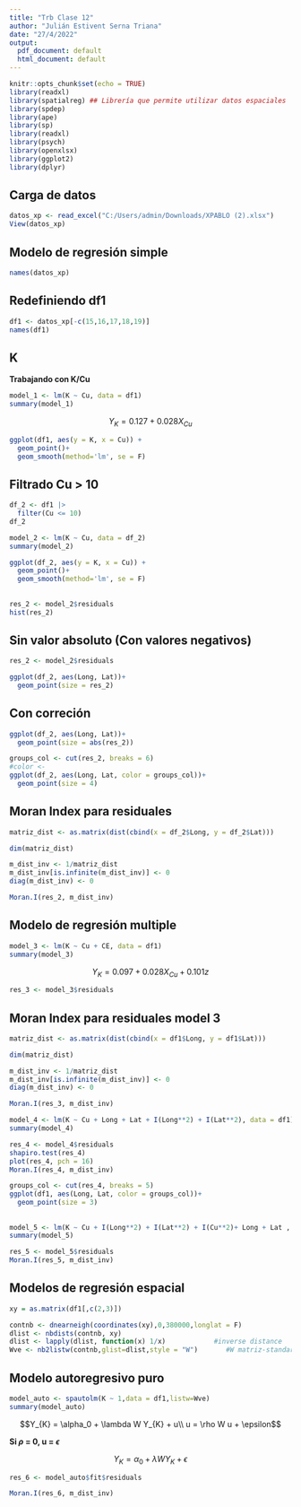 ---
title: "Trb Clase 12"
author: "Julián Estivent Serna Triana"
date: "27/4/2022"
output:
  pdf_document: default
  html_document: default
---

```{r setup, include=FALSE, warning=FALSE, message=FALSE}
knitr::opts_chunk$set(echo = TRUE)
library(readxl)
library(spatialreg) ## Librería que permite utilizar datos espaciales
library(spdep)
library(ape)
library(sp)
library(readxl)
library(psych) 
library(openxlsx)
library(ggplot2)
library(dplyr)
```

## Carga de datos

```{r}
datos_xp <- read_excel("C:/Users/admin/Downloads/XPABLO (2).xlsx")
View(datos_xp)
```

## Modelo de regresión simple 

```{r}
names(datos_xp)
```

## Redefiniendo df1

```{r}
df1 <- datos_xp[-c(15,16,17,18,19)]
names(df1)


```

## K

**Trabajando con K/Cu**

```{r}
model_1 <- lm(K ~ Cu, data = df1) 
summary(model_1)
```

$$Y_{K} = 0.127 + 0.028X_{Cu}$$

```{r}
ggplot(df1, aes(y = K, x = Cu)) +
  geom_point()+
  geom_smooth(method='lm', se = F)
```

## Filtrado Cu > 10

```{r}
df_2 <- df1 |>
  filter(Cu <= 10)
df_2
```

```{r}
model_2 <- lm(K ~ Cu, data = df_2) 
summary(model_2)
```

```{r}
ggplot(df_2, aes(y = K, x = Cu)) +
  geom_point()+
  geom_smooth(method='lm', se = F)
```

## 

```{r}
res_2 <- model_2$residuals
hist(res_2)
```

## Sin valor absoluto (Con valores negativos)
```{r}
res_2 <- model_2$residuals

ggplot(df_2, aes(Long, Lat))+
  geom_point(size = res_2)
```

## Con correción

```{r}
ggplot(df_2, aes(Long, Lat))+
  geom_point(size = abs(res_2))
```

```{r}
groups_col <- cut(res_2, breaks = 6)
#color <- 
ggplot(df_2, aes(Long, Lat, color = groups_col))+
  geom_point(size = 4)
```

## Moran Index para residuales 

```{r}
matriz_dist <- as.matrix(dist(cbind(x = df_2$Long, y = df_2$Lat)))

dim(matriz_dist)
```

```{r}
m_dist_inv <- 1/matriz_dist
m_dist_inv[is.infinite(m_dist_inv)] <- 0
diag(m_dist_inv) <- 0

```

```{r}
Moran.I(res_2, m_dist_inv) 
```

## Modelo de regresión multiple

```{r}
model_3 <- lm(K ~ Cu + CE, data = df1)
summary(model_3)
```

$$Y_{K} = 0.097 + 0.028X_{Cu} + 0.101z$$

```{r}
res_3 <- model_3$residuals
```

## Moran Index para residuales model 3

```{r}
matriz_dist <- as.matrix(dist(cbind(x = df1$Long, y = df1$Lat)))

dim(matriz_dist)
```

```{r}
m_dist_inv <- 1/matriz_dist
m_dist_inv[is.infinite(m_dist_inv)] <- 0
diag(m_dist_inv) <- 0

```

```{r}
Moran.I(res_3, m_dist_inv) 
```


```{r}
model_4 <- lm(K ~ Cu + Long + Lat + I(Long**2) + I(Lat**2), data = df1) #datos georrefenciados
summary(model_4)
```

```{r}
res_4 <- model_4$residuals
shapiro.test(res_4)
plot(res_4, pch = 16)
Moran.I(res_4, m_dist_inv) 
```

```{r}
groups_col <- cut(res_4, breaks = 5)
ggplot(df1, aes(Long, Lat, color = groups_col))+
  geom_point(size = 3)
```

## 

```{r}
model_5 <- lm(K ~ Cu + I(Long**2) + I(Lat**2) + I(Cu**2)+ Long + Lat , data = df1) #datos georrefenciados
summary(model_5)
```
```{r}
res_5 <- model_5$residuals
Moran.I(res_5, m_dist_inv) 
```

## Modelos de regresión espacial

```{r}
xy = as.matrix(df1[,c(2,3)])
```

```{r}
contnb <- dnearneigh(coordinates(xy),0,380000,longlat = F)
dlist <- nbdists(contnb, xy)
dlist <- lapply(dlist, function(x) 1/x)            #inverse distance
Wve <- nb2listw(contnb,glist=dlist,style = "W")       #W matriz-standarized
```

## Modelo autoregresivo puro

```{r}
model_auto <- spautolm(K ~ 1,data = df1,listw=Wve)
summary(model_auto)
```

$$Y_{K} = \alpha_0 + \lambda W Y_{K} + u\\
u = \rho W u + \epsilon$$

**Si $\rho$ = 0, u = $\epsilon$**

$$Y_{K} = \alpha_0 + \lambda W Y_{K} + \epsilon$$

```{r}
res_6 <- model_auto$fit$residuals
```

```{r}
Moran.I(res_6, m_dist_inv)
```

